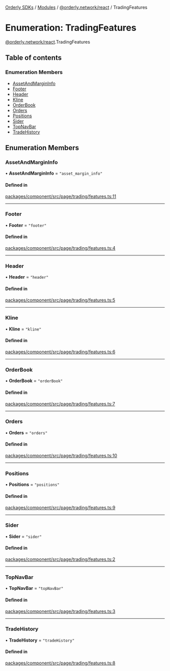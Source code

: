 [Orderly SDKs](/sdks/tech-doc/README) / [Modules](/sdks/tech-doc/modules) / [@orderly.network/react](/sdks/tech-doc/modules/orderly_network_react) / TradingFeatures

# Enumeration: TradingFeatures

[@orderly.network/react](/sdks/tech-doc/modules/orderly_network_react).TradingFeatures

## Table of contents

### Enumeration Members

- [AssetAndMarginInfo](/sdks/tech-doc/enums/orderly_network_react.TradingFeatures#assetandmargininfo)
- [Footer](/sdks/tech-doc/enums/orderly_network_react.TradingFeatures#footer)
- [Header](/sdks/tech-doc/enums/orderly_network_react.TradingFeatures#header)
- [Kline](/sdks/tech-doc/enums/orderly_network_react.TradingFeatures#kline)
- [OrderBook](/sdks/tech-doc/enums/orderly_network_react.TradingFeatures#orderbook)
- [Orders](/sdks/tech-doc/enums/orderly_network_react.TradingFeatures#orders)
- [Positions](/sdks/tech-doc/enums/orderly_network_react.TradingFeatures#positions)
- [Sider](/sdks/tech-doc/enums/orderly_network_react.TradingFeatures#sider)
- [TopNavBar](/sdks/tech-doc/enums/orderly_network_react.TradingFeatures#topnavbar)
- [TradeHistory](/sdks/tech-doc/enums/orderly_network_react.TradingFeatures#tradehistory)

## Enumeration Members

### AssetAndMarginInfo

• **AssetAndMarginInfo** = ``"asset_margin_info"``

#### Defined in

[packages/component/src/page/trading/features.ts:11](https://github.com/OrderlyNetwork/js-sdk/blob/ba995f2/packages/component/src/page/trading/features.ts#L11)

___

### Footer

• **Footer** = ``"footer"``

#### Defined in

[packages/component/src/page/trading/features.ts:4](https://github.com/OrderlyNetwork/js-sdk/blob/ba995f2/packages/component/src/page/trading/features.ts#L4)

___

### Header

• **Header** = ``"header"``

#### Defined in

[packages/component/src/page/trading/features.ts:5](https://github.com/OrderlyNetwork/js-sdk/blob/ba995f2/packages/component/src/page/trading/features.ts#L5)

___

### Kline

• **Kline** = ``"kline"``

#### Defined in

[packages/component/src/page/trading/features.ts:6](https://github.com/OrderlyNetwork/js-sdk/blob/ba995f2/packages/component/src/page/trading/features.ts#L6)

___

### OrderBook

• **OrderBook** = ``"orderBook"``

#### Defined in

[packages/component/src/page/trading/features.ts:7](https://github.com/OrderlyNetwork/js-sdk/blob/ba995f2/packages/component/src/page/trading/features.ts#L7)

___

### Orders

• **Orders** = ``"orders"``

#### Defined in

[packages/component/src/page/trading/features.ts:10](https://github.com/OrderlyNetwork/js-sdk/blob/ba995f2/packages/component/src/page/trading/features.ts#L10)

___

### Positions

• **Positions** = ``"positions"``

#### Defined in

[packages/component/src/page/trading/features.ts:9](https://github.com/OrderlyNetwork/js-sdk/blob/ba995f2/packages/component/src/page/trading/features.ts#L9)

___

### Sider

• **Sider** = ``"sider"``

#### Defined in

[packages/component/src/page/trading/features.ts:2](https://github.com/OrderlyNetwork/js-sdk/blob/ba995f2/packages/component/src/page/trading/features.ts#L2)

___

### TopNavBar

• **TopNavBar** = ``"topNavBar"``

#### Defined in

[packages/component/src/page/trading/features.ts:3](https://github.com/OrderlyNetwork/js-sdk/blob/ba995f2/packages/component/src/page/trading/features.ts#L3)

___

### TradeHistory

• **TradeHistory** = ``"tradeHistory"``

#### Defined in

[packages/component/src/page/trading/features.ts:8](https://github.com/OrderlyNetwork/js-sdk/blob/ba995f2/packages/component/src/page/trading/features.ts#L8)
